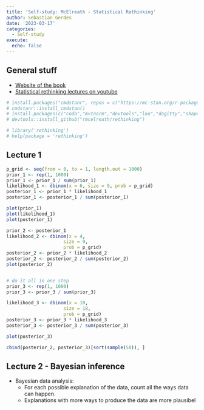 ```yaml
---
title: 'Self-study: McElreath - Statistical Rethinking'
author: Sebastian Gerdes
date: '2023-03-17'
categories:
  - Self-study
execute: 
  echo: false
---
```


## General stuff
* [Website of the book](https://xcelab.net/rm/statistical-rethinking/)
* [Statistical rethinking lectures on youtube](https://www.youtube.com/playlist?list=PLDcUM9US4XdMROZ57-OIRtIK0aOynbgZN)

```r
# install.packages("cmdstanr", repos = c("https://mc-stan.org/r-packages/", getOption("repos")))
# cmdstanr::install_cmdstan()
# install.packages(c("coda","mvtnorm","devtools","loo","dagitty","shape"))
# devtools::install_github("rmcelreath/rethinking")

# library('rethinking')
# help(package = 'rethinking')

```


## Lecture 1
```r
p_grid <- seq(from = 0, to = 1, length.out = 1000)
prior_1 <- rep(1, 1000)
prior_1 <- prior_1 / sum(prior_1)
likelihood_1 <- dbinom(x = 6, size = 9, prob = p_grid)
posterior_1 <- prior_1 * likelihood_1
posterior_1 <- posterior_1 / sum(posterior_1)

plot(prior_1)
plot(likelihood_1)
plot(posterior_1)

prior_2 <- posterior_1
likelihood_2 <- dbinom(x = 4, 
                     size = 9, 
                     prob = p_grid)
posterior_2 <- prior_2 * likelihood_2
posterior_2 <- posterior_2 / sum(posterior_2)
plot(posterior_2)


# do it all in one step
prior_3 <- rep(1, 1000)
prior_3 <- prior_3 / sum(prior_3)

likelihood_3 <- dbinom(x = 10, 
                     size = 18, 
                     prob = p_grid)
posterior_3 <- prior_3 * likelihood_3
posterior_3 <- posterior_3 / sum(posterior_3)

plot(posterior_3)

cbind(posterior_2, posterior_3)[sort(sample(50)), ]
```

## Lecture 2 - Bayesian inference
* Bayesian data analysis: 
  * For each possible explanation of the data, count all the ways data can happen.
  * Explanations with more ways to produce the data are more plausibel
